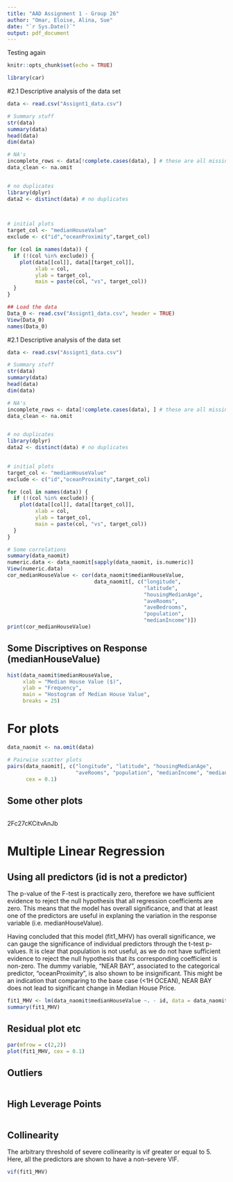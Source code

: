 ```yaml
---
title: "AAD Assignment 1 - Group 26"
author: "Omar, Eloise, Alina, Sue"
date: "`r Sys.Date()`"
output: pdf_document
---
```

Testing again
```r
knitr::opts_chunk$set(echo = TRUE)

library(car)
```




#2.1 Descriptive analysis of the data set

```r
data <- read.csv("Assignt1_data.csv")

# Summary stuff
str(data) 
summary(data)
head(data)
dim(data) 

# NA's
incomplete_rows <- data[!complete.cases(data), ] # these are all missing aveBedrooms.
data_clean <- na.omit 


# no duplicates
library(dplyr) 
data2 <- distinct(data) # no duplicates
  


# initial plots
target_col <- "medianHouseValue"
exclude <- c("id","oceanProximity",target_col)

for (col in names(data)) {
  if (!(col %in% exclude)) {
    plot(data[[col]], data[[target_col]],
         xlab = col,
         ylab = target_col,
         main = paste(col, "vs", target_col))
  }
}
```




```r
## Load the data 
Data_0 <- read.csv("Assignt1_data.csv", header = TRUE) 
View(Data_0)
names(Data_0)
```




#2.1 Descriptive analysis of the data set

```r
data <- read.csv("Assignt1_data.csv")

# Summary stuff
str(data) 
summary(data)
head(data)
dim(data) 

# NA's
incomplete_rows <- data[!complete.cases(data), ] # these are all missing aveBedrooms.
data_clean <- na.omit 


# no duplicates
library(dplyr) 
data2 <- distinct(data) # no duplicates
  

# initial plots
target_col <- "medianHouseValue"
exclude <- c("id","oceanProximity",target_col)

for (col in names(data)) {
  if (!(col %in% exclude)) {
    plot(data[[col]], data[[target_col]],
         xlab = col,
         ylab = target_col,
         main = paste(col, "vs", target_col))
  }
}


```

```r
# Some correlations 
summary(data_naomit) 
numeric.data <- data_naomit[sapply(data_naomit, is.numeric)]
View(numeric.data)
cor_medianHouseValue <- cor(data_naomit$medianHouseValue, 
                            data_naomit[, c("longitude", 
                                            "latitude", 
                                            "housingMedianAge",
                                            "aveRooms",
                                            "aveBedrooms",
                                            "population",
                                            "medianIncome")])
print(cor_medianHouseValue)
```

## Some Discriptives on Response (medianHouseValue) 
```r
hist(data_naomit$medianHouseValue,
     xlab = "Median House Value ($)",
     ylab = "Frequency",
     main = "Hostogram of Median House Value",
     breaks = 25)
```








# For plots
```r

data_naomit <- na.omit(data)

# Pairwise scatter plots 
pairs(data_naomit[, c("longitude", "latitude", "housingMedianAge", 
                      "aveRooms", "population", "medianIncome", "medianHouseValue")],
      cex = 0.1)
```

## Some other plots 
```r




```







2Fc27cKCitvAnJb


# Multiple Linear Regression 

## Using all predictors (id is not a predictor)

The p-value of the F-test is practically zero, therefore we have sufficient evidence to reject the null hypothesis that all regression coefficients are zero. This means that the model has overall significance, and that at least one of the predictors are useful in explaning the variation in the response variable (i.e. medianHouseValue). 

Having concluded that this model (fit1_MHV) has overall significance, we can gauge the significance of individual predictors through the t-test p-values. It is clear that population is not useful, as we do not have sufficient evidence to reject the null hypothesis that its corresponding coefficient is non-zero. The dummy variable, "NEAR BAY", associated to the categorical predictor, "oceanProximity", is also shown to be insignificant. This might be an indication that comparing to the base case (<1H OCEAN), NEAR BAY does not lead to significant change in Median House Price. 
```r
fit1_MHV <- lm(data_naomit$medianHouseValue ~. - id, data = data_naomit)
summary(fit1_MHV)
```

## Residual plot etc 
```r
par(mfrow = c(2,2))
plot(fit1_MHV, cex = 0.1)
```

## Outliers 
```r

```

## High Leverage Points 
```r

```

## Collinearity 
The arbitrary threshold of severe collinearity is vif greater or equal to 5. Here, 
all the predictors are shown to have a non-severe VIF. 
```r
vif(fit1_MHV)
```




